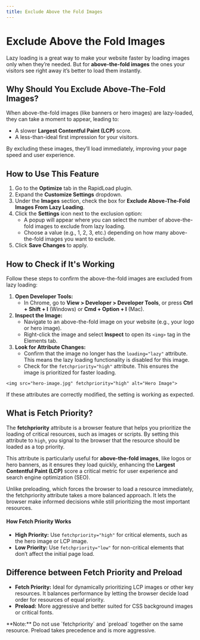```yaml
---
title: Exclude Above the Fold Images
--- 
```



# Exclude Above the Fold Images 

Lazy loading is a great way to make your website faster by loading images only when they’re needed. 
But for **above-the-fold images** the ones your visitors see right away it’s better to load them instantly.

## Why Should You Exclude Above-The-Fold Images?

When above-the-fold images (like banners or hero images) are lazy-loaded, they can take a moment to appear, leading to:

*  A slower **Largest Contentful Paint (LCP)** score.
*  A less-than-ideal first impression for your visitors.

By excluding these images, they’ll load immediately, improving your page speed and user experience.

## How to Use This Feature

1. Go to the **Optimize** tab in the RapidLoad plugin.
2. Expand the **Customize Settings** dropdown.
3. Under the **Images** section, check the box for **Exclude Above-The-Fold Images From Lazy Loading**.
4. Click the **Settings** icon next to the exclusion option:
    *   A popup will appear where you can select the number of above-the-fold images to exclude from lazy loading.
    *   Choose a value (e.g., 1, 2, 3, etc.) depending on how many above-the-fold images you want to exclude.
5. Click **Save Changes** to apply.

## How to Check if It's Working

Follow these steps to confirm the above-the-fold images are excluded from lazy loading:

1. **Open Developer Tools:**
    *   In Chrome, go to **View > Developer > Developer Tools**, or press **Ctrl + Shift + I** (Windows) or **Cmd + Option + I** (Mac).
2. **Inspect the Image:**
    *   Navigate to an above-the-fold image on your website (e.g., your logo or hero image).
    *   Right-click the image and select **Inspect** to open its `<img>` tag in the Elements tab.
3. **Look for Attribute Changes:**
    *   Confirm that the image no longer has the `loading="lazy"` attribute. This means the lazy loading functionality is disabled for this image.
    *   Check for the `fetchpriority="high"` attribute. This ensures the image is prioritized for faster loading.

```plain
<img src="hero-image.jpg" fetchpriority="high" alt="Hero Image">
```

If these attributes are correctly modified, the setting is working as expected.

## What is Fetch Priority?

The **fetchpriority** attribute is a browser feature that helps you prioritize the loading of critical resources, such as images or scripts. By setting this attribute to `high`, you signal to the browser that the resource should be loaded as a top priority.

This attribute is particularly useful for **above-the-fold images**, like logos or hero banners, as it ensures they load quickly, enhancing the **Largest Contentful Paint (LCP)** score a critical metric for user experience and search engine optimization (SEO).

Unlike preloading, which forces the browser to load a resource immediately, the fetchpriority attribute takes a more balanced approach. It lets the browser make informed decisions while still prioritizing the most important resources.

#### How Fetch Priority Works

*   **High Priority:** Use `fetchpriority="high"` for critical elements, such as the hero image or LCP image.
*   **Low Priority:** Use `fetchpriority="low"` for non-critical elements that don’t affect the initial page load.

## Difference between Fetch Priority and Preload

*   **Fetch Priority:** Ideal for dynamically prioritizing LCP images or other key resources. It balances performance by letting the browser decide load order for resources of equal priority.
*   **Preload:** More aggressive and better suited for CSS background images or critical fonts.

<Callout type="error" emoji="️📌">
**Note:** Do not use `fetchpriority` and `preload` together on the same resource. Preload takes precedence and is more aggressive.
</Callout>